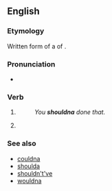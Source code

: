 ==English==

===Etymology===
Written form of a {{w|reduction (linguistics)|reduction}} of {{m|en|[[should]] [[not]] [[have]]}}.

===Pronunciation===
* {{IPA|en|/ˈʃʊdnə/|/-n̩ə/}}

===Verb===
{{head|en|verb}}

# {{lb|en|colloquial}} {{contraction of|en|[[should]] [[not]] [[have]]}}
#: ''You '''shouldna''' done that.''
# {{alternative form of|en|shouldnae}}

===See also===
* [[couldna]]
* [[shoulda]]
* [[shouldn't've]]
* [[wouldna]]